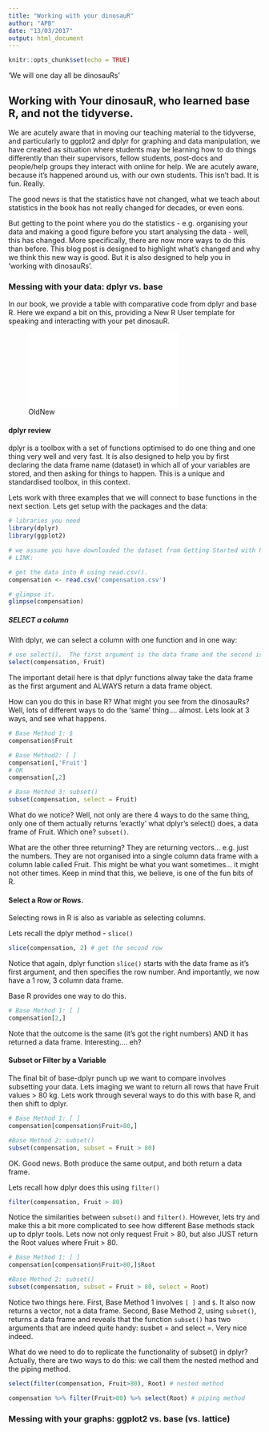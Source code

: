 ```yaml
---
title: "Working with your dinosauR"
author: "APB"
date: "13/03/2017"
output: html_document
---
```


```r
knitr::opts_chunk$set(echo = TRUE)
```
'We will one day all be dinosauRs'

## Working with Your dinosauR, who learned base R, and not the tidyverse.

We are acutely aware that in moving our teaching material to the tidyverse, and particularly to ggplot2 and dplyr for graphing and data manipulation, we have created as situation where students may be learning how to do things differently than their supervisors, fellow students, post-docs and people/help groups they interact with online for help.  We are acutely aware, because it's happened around us, with our own students.  This isn't bad.  It is fun.  Really.

The good news is that the statistics have not changed, what we teach about statistics in the book has not really changed for decades, or even eons.  

But getting to the point where you do the statistics - e.g. organising your data and making a good figure before you start analysing the data - well, this has changed.  More specifically, there are now more ways to do this than before. This blog post is designed to highlight what's changed and why we think this new way is good.  But it is also designed to help you in 'working with dinosauRs'.

### Messing with your data: dplyr vs. base
In our book, we provide a table with comparative code from dplyr and base R.  Here we expand a bit on this, providing a New R User template for speaking and interacting with your pet dinosauR.

![OldNew](old_new_comparison_table.pdf)

#### dplyr review
dplyr is a toolbox with a set of functions optimised to do one thing and one thing very well and very fast. It is also designed to help you by first declaring the data frame name (dataset) in which all of your variables are stored, and then asking for things to happen.  This is a unique and standardised toolbox, in this context.

Lets work with three examples that we will connect to base functions in the next section.  Lets get setup with the packages and the data:

```r
# libraries you need
library(dplyr)
library(ggplot2)

# we assume you have downloaded the dataset from Getting Started with R
# LINK:

# get the data into R using read.csv().
compensation <- read.csv('compensation.csv')

# glimpse it.
glimpse(compensation)
```

##### SELECT a column
With dplyr, we can select a column with one function and in one way:

```r
# use select().  The first argument is the data frame and the second is the column.
select(compensation, Fruit)
```

The important detail here is that dplyr functions alway take the data frame as the first argument and ALWAYS return a data frame object.

How can you do this in base R?  What might you see from the dinosauRs?  Well, lots of different ways to do the 'same' thing.... almost.  Lets look at 3 ways, and see what happens.

```r
# Base Method 1: $
compensation$Fruit

# Base Method2: [ ]
compensation[,'Fruit']
# OR
compensation[,2]

# Base Method 3: subset()
subset(compensation, select = Fruit)
```

What do we notice?  Well, not only are there 4 ways to do the same thing, only one of them actually returns 'exactly' what dplyr's select() does, a data frame of Fruit.  Which one?  `subset()`.

What are the other three returning?  They are returning vectors... e.g. just the numbers. They are not organised into a single column data frame with a column lable called Fruit.  This might be what you want sometimes... it might not other times.  Keep in mind that this, we believe, is one of the fun bits of R.

#### Select a Row or Rows.
Selecting rows in R is also as variable as selecting columns.

Lets recall the dplyr method - `slice()`

```r
slice(compensation, 2) # get the second row
```

Notice that again, dplyr function `slice()` starts with the data frame as it's first argument, and then specifies the row number.  And importantly, we now have a 1 row, 3 column data frame.

Base R provides one way to do this.

```r
# Base Method 1: [ ]
compensation[2,]
```

Note that the outcome is  the same (it's got the right numbers) AND it has returned a data frame.  Interesting.... eh?

#### Subset or Filter by a Variable
The final bit of base-dplyr punch up we want to compare involves subsetting your data.  Lets imaging we want to return all rows that have Fruit values > 80 kg.  Lets work through several ways to do this with base R, and then shift to dplyr.

```r
# Base Method 1: [ ]
compensation[compensation$Fruit>80,]

#Base Method 2: subset()
subset(compensation, subset = Fruit > 80)
```

OK.  Good news.  Both produce the same output, and both return a data frame.  

Lets recall how dplyr does this using `filter()`

```r
filter(compensation, Fruit > 80)
```

Notice the similarities between `subset()` and `filter()`.  However, lets try and make this a bit more complicated to see how different Base methods stack up to dplyr tools.  Lets now not only request Fruit > 80, but also JUST return the Root values where Fruit > 80.

```r
# Base Method 1: [ ]
compensation[compensation$Fruit>80,]$Root

#Base Method 2: subset()
subset(compensation, subset = Fruit > 80, select = Root)
```

Notice two things here.  First, Base Method 1 involves `[ ]` and `$`.  It also now returns a vector, not a data frame.  Second, Base Method 2, using `subset()`, returns a data frame and reveals that the function `subset()` has two arguments that are indeed quite handy: susbet = and select =.  Very nice indeed.

What do we need to do to replicate the functionality of subset() in dplyr?  Actually, there are two ways to do this: we call them the nested method and the piping method.

```r
select(filter(compensation, Fruit>80), Root) # nested method

compensation %>% filter(Fruit>80) %>% select(Root) # piping method
```




### Messing with your graphs: ggplot2 vs. base (vs. lattice)
